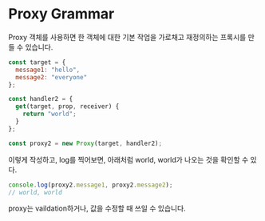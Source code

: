 # Proxy Grammar

Proxy 객체를 사용하면 한 객체에 대한 기본 작업을 가로채고 재정의하는 프록시를 만들 수 있습니다.

```javascript
const target = {
  message1: "hello",
  message2: "everyone"
};

const handler2 = {
  get(target, prop, receiver) {
    return "world";
  }
};

const proxy2 = new Proxy(target, handler2);
```

이렇게 작성하고, log를 찍어보면, 아래처럼 world, world가 나오는 것을 확인할 수 있다.
```javascript
console.log(proxy2.message1, proxy2.message2); 
// world, world
```

proxy는 vaildation하거나, 값을 수정할 때 쓰일 수 있습니다.